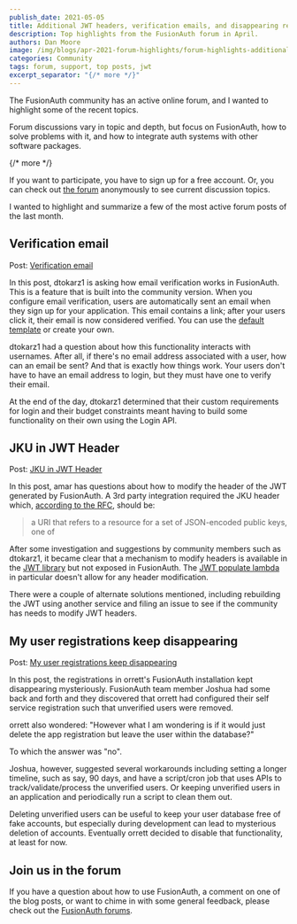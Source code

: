 ```yaml
---
publish_date: 2021-05-05 
title: Additional JWT headers, verification emails, and disappearing registrations
description: Top highlights from the FusionAuth forum in April.
authors: Dan Moore
image: /img/blogs/apr-2021-forum-highlights/forum-highlights-additional-jwt-headers-verification-emails-and-disappearing-registrations-header-image.png
categories: Community
tags: forum, support, top posts, jwt
excerpt_separator: "{/* more */}"
---
```


The FusionAuth community has an active online forum, and I wanted to highlight some of the recent topics. 

Forum discussions vary in topic and depth, but focus on FusionAuth, how to solve problems with it, and how to integrate auth systems with other software packages.

{/* more */}

If you want to participate, you have to sign up for a free account. Or, you can check out [the forum](/community/forum/) anonymously to see current discussion topics. 

I wanted to highlight and summarize a few of the most active forum posts of the last month.

## Verification email 

Post: [Verification email ](/community/forum/topic/937/verification-email)

In this post, dtokarz1 is asking how email verification works in FusionAuth. This is a feature that is built into the community version. When you configure email verification, users are automatically sent an email when they sign up for your application. This email contains a link; after your users click it, their email is now considered verified. You can use the [default template](/docs/customize/email-and-messages/email-templates-replacement-variables#email-verification) or create your own.

dtokarz1 had a question about how this functionality interacts with usernames. After all, if there's no email address associated with a user, how can an email be sent? And that is exactly how things work. Your users don't have to have an email address to login, but they must have one to verify their email.

At the end of the day, dtokarz1 determined that their custom requirements for login and their budget constraints meant having to build some functionality on their own using the Login API.

## JKU in JWT Header

Post: [JKU in JWT Header](/community/forum/topic/948/jku-in-jwt-header)

In this post, amar has questions about how to modify the header of the JWT generated by FusionAuth. A 3rd party integration required the JKU header which, [according to the RFC](https://tools.ietf.org/html/rfc7515#page-10), should be:

> a URI that refers to a resource for a set of JSON-encoded public keys, one of

After some investigation and suggestions by community members such as dtokarz1, it became clear that a mechanism to modify headers is available in the [JWT library](https://github.com/FusionAuth/fusionauth-jwt) but not exposed in FusionAuth. The [JWT populate lambda](/docs/extend/code/lambdas/jwt-populate) in particular doesn't allow for any header modification.

There were a couple of alternate solutions mentioned, including rebuilding the JWT using another service and filing an issue to see if the community has needs to modify JWT headers.

## My user registrations keep disappearing 

Post: [My user registrations keep disappearing](/community/forum/topic/922/my-user-registrations-keep-disappearing)

In this post, the registrations in orrett's FusionAuth installation kept disappearing mysteriously. FusionAuth team member Joshua had some back and forth and they discovered that orrett had configured their self service registration such that unverified users were removed. 

orrett also wondered: "However what I am wondering is if it would just delete the app registration but leave the user within the database?" 

To which the answer was "no". 

Joshua, however, suggested several workarounds including setting a longer timeline, such as say, 90 days, and have a script/cron job that uses APIs to track/validate/process the unverified users. Or keeping unverified users in an application and periodically run a script to clean them out.

Deleting unverified users can be useful to keep your user database free of fake accounts, but especially during development can lead to mysterious deletion of accounts. Eventually orrett decided to disable that functionality, at least for now.

## Join us in the forum

If you have a question about how to use FusionAuth, a comment on one of the blog posts, or want to chime in with some general feedback, please check out the [FusionAuth forums](/community/forum/).


